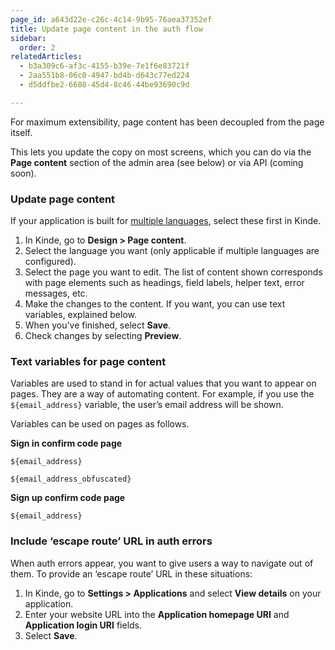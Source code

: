 ```yaml
---
page_id: a643d22e-c26c-4c14-9b95-76aea37352ef
title: Update page content in the auth flow
sidebar:
  order: 2
relatedArticles:
  - b3a309c6-af3c-4155-b39e-7e1f6e83721f
  - 2aa551b8-06c0-4947-bd4b-d643c77ed224
  - d5ddfbe2-6608-45d4-8c46-44be93690c9d

---
```


For maximum extensibility, page content has been decoupled from the page itself. 

This lets you update the copy on most screens, which you can do via the **Page content** section of the admin area (see below) or via API (coming soon).

### Update page content

If your application is built for [multiple languages](https://docs.kinde.com/design/pages/internationalization), select these first in Kinde. 

1. In Kinde, go to **Design > Page content**.
2. Select the language you want (only applicable if multiple languages are configured).
3. Select the page you want to edit. The list of content shown corresponds with page elements such as headings, field labels, helper text, error messages, etc.
4. Make the changes to the content. If you want, you can use text variables, explained below.
5. When you’ve finished, select **Save**. 
6. Check changes by selecting **Preview**.

### Text variables for page content

Variables are used to stand in for actual values that you want to appear on pages. They are a way of automating content. For example, if you use the `${email_address}` variable, the user’s email address will be shown.

Variables can be used on pages as follows. 

**Sign in confirm code page**

`${email_address}`

`${email_address_obfuscated}`

**Sign up confirm code page**

`${email_address}`

### Include ‘escape route’ URL in auth errors

When auth errors appear, you want to give users a way to navigate out of them. To provide an ‘escape route’ URL in these situations:

1. In Kinde, go to **Settings > Applications** and select **View details** on your application.
2. Enter your website URL into the **Application homepage URI** and **Application login URI** fields.
3. Select **Save**.
